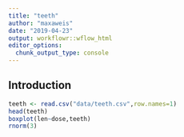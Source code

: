 ```yaml
---
title: "teeth"
author: "maxaweis"
date: "2019-04-23"
output: workflowr::wflow_html
editor_options:
  chunk_output_type: console
---
```


## Introduction

```r
teeth <- read.csv("data/teeth.csv",row.names=1)
head(teeth)
boxplot(len~dose,teeth)
rnorm(3)
```

